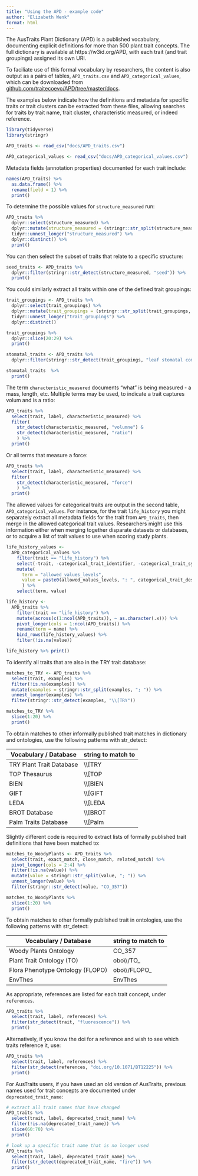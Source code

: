 ```yaml
---
title: "Using the APD - example code"
author: "Elizabeth Wenk"
format: html
---
```


The AusTraits Plant Dictionary (APD) is a published vocabulary, documenting explicit definitions for more than 500 plant trait concepts. The full dictionary is available at https://w3id.org/APD, with each trait (and trait groupings) assigned its own URI.

To faciliate use of this formal vocabulary by researchers, the content is also output as a pairs of tables, `APD_traits.csv` and `APD_categorical_values`, which can be downloaded from [github.com/traitecoevo/APD/tree/master/docs](https://github.com/traitecoevo/APD/tree/master/docs).

The examples below indicate how the definitions and metadata for specific traits or trait clusters can be extracted from these files, allowing searches for traits by trait name, trait cluster, characteristic measured, or indeed reference.

```r

library(tidyverse)
library(stringr)

APD_traits <- read_csv("docs/APD_traits.csv")

APD_categorical_values <- read_csv("docs/APD_categorical_values.csv")

```

Metadata fields (annotation properties) documented for each trait include:

```r

names(APD_traits) %>% 
  as.data.frame() %>% 
  rename(field = 1) %>%
  print()

```

To determine the possible values for `structure_measured` run:

```r
APD_traits %>%
  dplyr::select(structure_measured) %>%
  dplyr::mutate(structure_measured = (stringr::str_split(structure_measured, "; "))) %>%
  tidyr::unnest_longer("structure_measured") %>%
  dplyr::distinct() %>%
  print()
```

You can then select the subset of traits that relate to a specific structure:

```r

seed_traits <- APD_traits %>%
  dplyr::filter(stringr::str_detect(structure_measured, "seed")) %>%
  print()
```

You could similarly extract all traits within one of the defined trait groupings:

```r

trait_groupings <- APD_traits %>%
  dplyr::select(trait_groupings) %>%
  dplyr::mutate(trait_groupings = (stringr::str_split(trait_groupings, "; "))) %>%
  tidyr::unnest_longer("trait_groupings") %>%
  dplyr::distinct()

trait_groupings %>% 
  dplyr::slice(20:29) %>%
  print()

stomatal_traits <- APD_traits %>%
  dplyr::filter(stringr::str_detect(trait_groupings, "leaf stomatal complex morphology trait"))

stomatal_traits  %>%
  print()
```

The term `characteristic_measured` documents "what" is being measured - a mass, length, etc. Multiple terms may be used, to indicate a trait captures volum and is a ratio:

```r

APD_traits %>%
  select(trait, label, characteristic_measured) %>%
  filter(
    str_detect(characteristic_measured, "volumne") &
    str_detect(characteristic_measured, "ratio") 
    ) %>%
  print()
```

Or all terms that measure a force:

```r

APD_traits %>%
  select(trait, label, characteristic_measured) %>%
  filter(
    str_detect(characteristic_measured, "force") 
    ) %>%
  print()
```

The allowed values for categorical traits are output in the second table, `APD_categorical_values`. For instance, for the trait `life_history` you might separately extract all metadata fields for the trait from `APD_traits`, then merge in the allowed categorical trait values. Researchers might use this information either when merging together disparate datasets or databases, or to acquire a list of trait values to use when scoring study plants.

```r

life_history_values <-
  APD_categorical_values %>%
    filter(trait == "life_history") %>%
    select(-trait, -categorical_trait_identifier, -categorical_trait_synonyms) %>%
    mutate(
      term = "allowed_values_levels",
      value = paste0(allowed_values_levels, ": ", categorical_trait_description)
      ) %>%
    select(term, value)

life_history <- 
  APD_traits %>% 
    filter(trait == "life_history") %>%
    mutate(across(c(1:ncol(APD_traits)), ~ as.character(.x))) %>%
    pivot_longer(cols = 1:ncol(APD_traits)) %>%
    rename(term = name) %>%
    bind_rows(life_history_values) %>%
    filter(!is.na(value))

life_history %>% print()
```

To identify all traits that are also in the TRY trait database:

```r

matches_to_TRY <- APD_traits %>%
  select(trait, examples) %>%
  filter(!is.na(examples)) %>%
  mutate(examples = stringr::str_split(examples, "; ")) %>%
  unnest_longer(examples) %>%
  filter(stringr::str_detect(examples, "\\[TRY"))

matches_to_TRY %>%
  slice(1:20) %>%
  print()

```

To obtain matches to other informally published trait matches in dictionary and ontologies, use the following patterns with str_detect:

| Vocabulary / Database    | string to match to |
|--------------------------|--------------------|
| TRY Plant Trait Database | \\\\\[TRY          |
| TOP Thesaurus            | \\\\\[TOP          |
| BIEN                     | \\\\\[BIEN         |
| GIFT                     | \\\\\[GIFT         |
| LEDA                     | \\\\\[LEDA         |
| BROT Database            | \\\\\[BROT         |
| Palm Traits Database     | \\\\\[Palm         |

Slightly different code is required to extract lists of formally published trait definitions that have been matched to:

```r

matches_to_WoodyPlants <- APD_traits %>%
  select(trait, exact_match, close_match, related_match) %>%
  pivot_longer(cols = 2:4) %>%
  filter(!is.na(value)) %>%
  mutate(value = stringr::str_split(value, "; ")) %>%
  unnest_longer(value) %>%
  filter(stringr::str_detect(value, "CO_357"))

matches_to_WoodyPlants %>%
  slice(1:20) %>%
  print()
```

To obtain matches to other formally published trait in ontologies, use the following patterns with str_detect:

| Vocabulary / Database            | string to match to |
|----------------------------------|--------------------|
| Woody Plants Ontology            | CO_357             |
| Plant Trait Ontology (TO)        | obo\\\\/TO\_       |
| Flora Phenotype Ontology (FLOPO) | obo\\\\/FLOPO\_    |
| EnvThes                          | EnvThes            |

As appropriate, references are listed for each trait concept, under `references`.

```r

APD_traits %>%
  select(trait, label, references) %>%
  filter(str_detect(trait, "fluorescence")) %>%
  print()
```

Alternatively, if you know the doi for a reference and wish to see which traits reference it, use:

```r

APD_traits %>%
  select(trait, label, references) %>%
  filter(str_detect(references, "doi.org/10.1071/BT12225")) %>%
  print()
```

For AusTraits users, if you have used an old version of AusTraits, previous names used for trait concepts are documented under `deprecated_trait_name`:

```r

# extract all trait names that have changed
APD_traits %>%
  select(trait, label, deprecated_trait_name) %>%
  filter(!is.na(deprecated_trait_name)) %>%
  slice(60:70) %>%
  print()

# look up a specific trait name that is no longer used
APD_traits %>%
  select(trait, label, deprecated_trait_name) %>%
  filter(str_detect(deprecated_trait_name, "fire")) %>%
  print()

```
